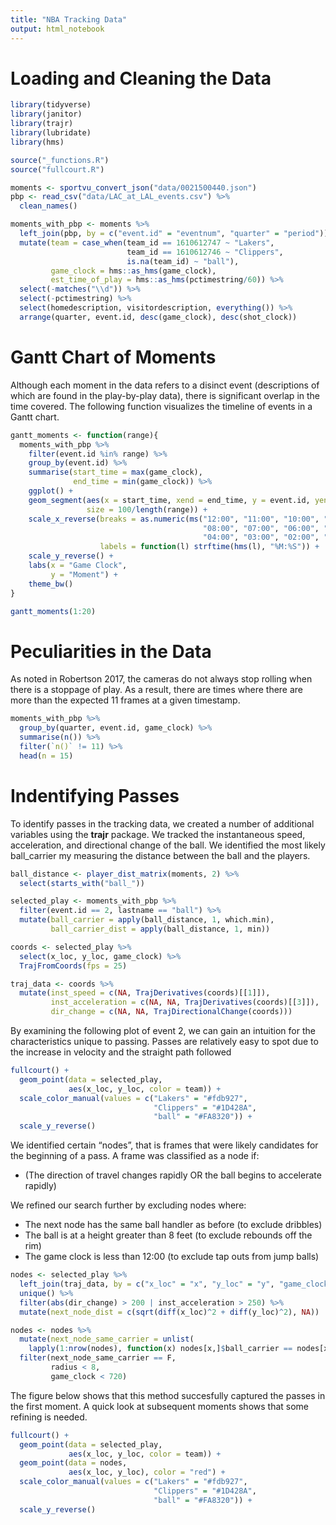 ```yaml
---
title: "NBA Tracking Data"
output: html_notebook
---
```


# Loading and Cleaning the Data
```r
library(tidyverse)
library(janitor)
library(trajr)
library(lubridate)
library(hms)

source("_functions.R")
source("fullcourt.R")

moments <- sportvu_convert_json("data/0021500440.json")
pbp <- read_csv("data/LAC_at_LAL_events.csv") %>% 
  clean_names()

moments_with_pbp <- moments %>% 
  left_join(pbp, by = c("event.id" = "eventnum", "quarter" = "period")) %>% 
  mutate(team = case_when(team_id == 1610612747 ~ "Lakers",
                          team_id == 1610612746 ~ "Clippers",
                          is.na(team_id) ~ "ball"),
         game_clock = hms::as_hms(game_clock),
         est_time_of_play = hms::as_hms(pctimestring/60)) %>% 
  select(-matches("\\d")) %>% 
  select(-pctimestring) %>% 
  select(homedescription, visitordescription, everything()) %>% 
  arrange(quarter, event.id, desc(game_clock), desc(shot_clock))

```

# Gantt Chart of Moments

Although each moment in the data refers to a disinct event (descriptions of which are found in the play-by-play data), there is significant overlap in the time covered. The following function visualizes the timeline of events in a Gantt chart.

```r
gantt_moments <- function(range){
  moments_with_pbp %>% 
    filter(event.id %in% range) %>% 
    group_by(event.id) %>% 
    summarise(start_time = max(game_clock),
              end_time = min(game_clock)) %>% 
    ggplot() + 
    geom_segment(aes(x = start_time, xend = end_time, y = event.id, yend = event.id),
                 size = 100/length(range)) + 
    scale_x_reverse(breaks = as.numeric(ms("12:00", "11:00", "10:00", "09:00",
                                           "08:00", "07:00", "06:00", "05:00",
                                           "04:00", "03:00", "02:00", "01:00", "00:00")),
                    labels = function(l) strftime(hms(l), "%M:%S")) +
    scale_y_reverse() +
    labs(x = "Game Clock",
         y = "Moment") +
    theme_bw()
}

gantt_moments(1:20)

```

# Peculiarities in the Data

As noted in Robertson 2017, the cameras do not always stop rolling when there is a stoppage of play. As a result, there are times where there are more than the expected 11 frames at a given timestamp.

```r
moments_with_pbp %>% 
  group_by(quarter, event.id, game_clock) %>% 
  summarise(n()) %>% 
  filter(`n()` != 11) %>% 
  head(n = 15)

```

# Indentifying Passes

To identify passes in the tracking data, we created a number of additional variables using the **trajr** package. We tracked the instantaneous speed, acceleration, and directional change of the ball. We identified the most likely ball_carrier my measuring the distance between the ball and the players.

```r
ball_distance <- player_dist_matrix(moments, 2) %>%
  select(starts_with("ball_"))

selected_play <- moments_with_pbp %>% 
  filter(event.id == 2, lastname == "ball") %>% 
  mutate(ball_carrier = apply(ball_distance, 1, which.min),
         ball_carrier_dist = apply(ball_distance, 1, min))

coords <- selected_play %>% 
  select(x_loc, y_loc, game_clock) %>% 
  TrajFromCoords(fps = 25)

traj_data <- coords %>% 
  mutate(inst_speed = c(NA, TrajDerivatives(coords)[[1]]),
         inst_acceleration = c(NA, NA, TrajDerivatives(coords)[[3]]),
         dir_change = c(NA, NA, TrajDirectionalChange(coords)))

```

By examining the following plot of event 2, we can gain an intuition for the characteristics unique to passing. Passes are relatively easy to spot due to the increase in velocity and the straight path followed

```r
fullcourt() +
  geom_point(data = selected_play,
             aes(x_loc, y_loc, color = team)) + 
  scale_color_manual(values = c("Lakers" = "#fdb927",
                                "Clippers" = "#1D428A",
                                "ball" = "#FA8320")) +
  scale_y_reverse()
```

We identified certain "nodes", that is frames that were likely candidates for the beginning of a pass. A frame was classified as a node if:

- (The direction of travel changes rapidly OR the ball begins to accelerate rapidly)

We refined our search further by excluding nodes where:

- The next node has the same ball handler as before (to exclude dribbles)
- The ball is at a height greater than 8 feet (to exclude rebounds off the rim)
- The game clock is less than 12:00 (to exclude tap outs from jump balls)


```r
nodes <- selected_play %>% 
  left_join(traj_data, by = c("x_loc" = "x", "y_loc" = "y", "game_clock" = "game_clock")) %>% 
  unique() %>% 
  filter(abs(dir_change) > 200 | inst_acceleration > 250) %>% 
  mutate(next_node_dist = c(sqrt(diff(x_loc)^2 + diff(y_loc)^2), NA))

nodes <- nodes %>% 
  mutate(next_node_same_carrier = unlist(
    lapply(1:nrow(nodes), function(x) nodes[x,]$ball_carrier == nodes[x+1,]$ball_carrier))) %>% 
  filter(next_node_same_carrier == F,
         radius < 8,
         game_clock < 720)
```

The figure below shows that this method succesfully captured the passes in the first moment. A quick look at subsequent moments shows that some refining is needed.

```r
fullcourt() +
  geom_point(data = selected_play,
             aes(x_loc, y_loc, color = team)) + 
  geom_point(data = nodes,
             aes(x_loc, y_loc), color = "red") +
  scale_color_manual(values = c("Lakers" = "#fdb927",
                                "Clippers" = "#1D428A",
                                "ball" = "#FA8320")) +
  scale_y_reverse()

```







